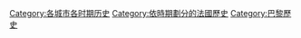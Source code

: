 [[Category:各城市各时期历史|Category:各城市各时期历史]]
[[Category:依時期劃分的法國歷史|Category:依時期劃分的法國歷史]]
[[Category:巴黎歷史|Category:巴黎歷史]]